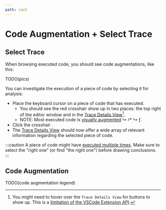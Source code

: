 ```yaml
---
path: cast
---
```

# Code Augmentation + Select Trace


## Select Trace

When browsing executed code, you should see code augmentations, like this:

TODO(pics)

You can investigate the execution of a piece of code by selecting it for analysis:

* Place the keyboard cursor on a piece of code that has executed.
  * You should see the red crosshair <DarkLightImg src="crosshair_red.svg" /> show up in two places: the top right of the editor window and in the [Trace Details View](./trace-detail)[^1].
  * NOTE: Most executed code is [visually augmented](#code-augmentation) <span className='color-red'> ↳ ↱ </span><span className='color-gray'>↳</span> <span className='color-orange'>ƒ</span>.
* Click the crosshair <DarkLightImg src="crosshair_red.svg" />.
* The [Trace Details View](./trace-details) should now offer a wide array of relevant information regarding the selected piece of code.

:::caution
A piece of code might have [executed multiple times](./trace-details#executions). Make sure to select the "right one" (or find "the right one") before drawing conclusions.
:::


## Code Augmentation

TODO(code augmentation legend)



[^1]: You might need to hover over the `Trace Details View` for buttons to show up. This is a [limitation of the VSCode Extension API](https://github.com/microsoft/vscode/issues/78829).
